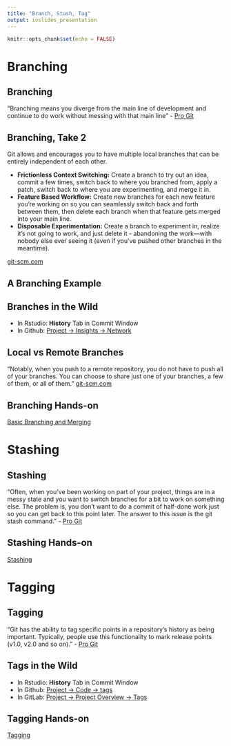 ```yaml
---
title: "Branch, Stash, Tag"
output: ioslides_presentation
---
```


```r
knitr::opts_chunk$set(echo = FALSE)
```

# Branching
## Branching
"Branching means you diverge from the main line of development and continue to do work without messing with that main line" - [Pro Git](https://git-scm.com/book/en/v2/Git-Branching-Branches-in-a-Nutshell)

## Branching, Take 2
Git allows and encourages you to have multiple local branches that can be entirely independent of each other. 

- **Frictionless Context Switching:** Create a branch to try out an idea, commit a few times, switch back to where you branched from, apply a patch, switch back to where you are experimenting, and merge it in.
- **Feature Based Workflow:** Create new branches for each new feature you're working on so you can seamlessly switch back and forth between them, then delete each branch when that feature gets merged into your main line.
- **Disposable Experimentation:** Create a branch to experiment in, realize it's not going to work, and just delete it - abandoning the work—with nobody else ever seeing it (even if you've pushed other branches in the meantime).

[git-scm.com](https://git-scm.com/about/branching-and-merging)

## A Branching Example
<script async src="//jsfiddle.net/jagstanley/uhcst0bd/embed/result/"></script>

## Branches in the Wild
- In Rstudio: **History** Tab in Commit Window
- In Github: [Project -> Insights -> Network](https://github.com/ibiem-2020/ibiem_2020_material/network)

## Local vs Remote Branches
"Notably, when you push to a remote repository, you do not have to push all of your branches. You can choose to share just one of your branches, a few of them, or all of them." [git-scm.com](https://git-scm.com/about/branching-and-merging)

## Branching Hands-on
[Basic Branching and Merging](https://git-scm.com/book/en/v2/Git-Branching-Basic-Branching-and-Merging)

# Stashing

## Stashing
"Often, when you’ve been working on part of your project, things are in a messy state and you want to switch branches for a bit to work on something else. The problem is, you don’t want to do a commit of half-done work just so you can get back to this point later. The answer to this issue is the git stash command." - [Pro Git](https://git-scm.com/book/en/v2/Git-Tools-Stashing-and-Cleaning)

## Stashing Hands-on
[Stashing](https://git-scm.com/book/en/v2/Git-Tools-Stashing-and-Cleaning)

# Tagging

## Tagging
"Git has the ability to tag specific points in a repository’s history as being important. Typically, people use this functionality to mark release points (v1.0, v2.0 and so on)." - [Pro Git](https://git-scm.com/book/en/v2/Git-Basics-Tagging)

## Tags in the Wild
- In Rstudio: **History** Tab in Commit Window
- In Github: [Project -> Code -> tags](https://github.com/knights-lab/SHOGUN/tags)
- In GitLab: [Project -> Project Overview -> Tags](https://gitlab.oit.duke.edu/ibiem2020/docker_rstudio_ibiem2020/-/tags)

## Tagging Hands-on
[Tagging](https://git-scm.com/book/en/v2/Git-Basics-Tagging)
